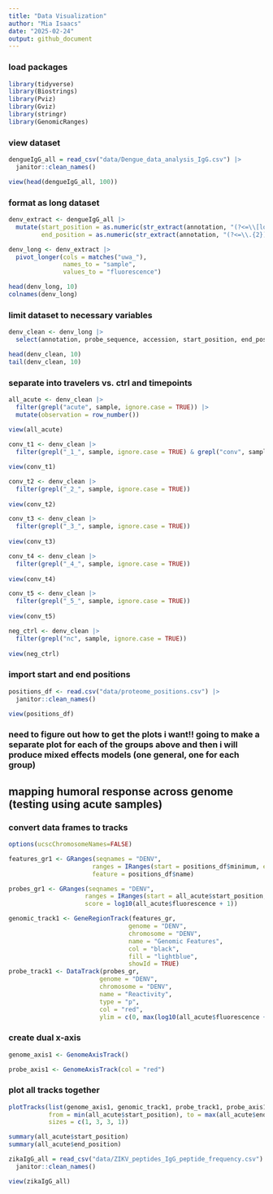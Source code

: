 ```yaml
---
title: "Data Visualization"
author: "Mia Isaacs"
date: "2025-02-24"
output: github_document
---
```


### load packages

```r
library(tidyverse)
library(Biostrings)
library(Pviz)
library(Gviz)
library(stringr)
library(GenomicRanges)
```

### view dataset

```r
dengueIgG_all = read_csv("data/Dengue_data_analysis_IgG.csv") |> 
  janitor::clean_names()

view(head(dengueIgG_all, 100))
```


### format as long dataset

```r
denv_extract <- dengueIgG_all |> 
  mutate(start_position = as.numeric(str_extract(annotation, "(?<=\\[location=)\\d+")),
         end_position = as.numeric(str_extract(annotation, "(?<=\\.{2})\\d+")))

denv_long <- denv_extract |> 
  pivot_longer(cols = matches("uwa_"),
               names_to = "sample",
               values_to = "fluorescence")

head(denv_long, 10)
colnames(denv_long)
```

### limit dataset to necessary variables

```r
denv_clean <- denv_long |> 
  select(annotation, probe_sequence, accession, start_position, end_position, sample, fluorescence)

head(denv_clean, 10)
tail(denv_clean, 10)
```

### separate into travelers vs. ctrl and timepoints
```r
all_acute <- denv_clean |> 
  filter(grepl("acute", sample, ignore.case = TRUE)) |> 
  mutate(observation = row_number())
  
view(all_acute)
```


```r
conv_t1 <- denv_clean |> 
  filter(grepl("_1_", sample, ignore.case = TRUE) & grepl("conv", sample, ignore.case = TRUE))

view(conv_t1)
```

```r
conv_t2 <- denv_clean |> 
  filter(grepl("_2_", sample, ignore.case = TRUE))
  
view(conv_t2)
```

```r
conv_t3 <- denv_clean |> 
  filter(grepl("_3_", sample, ignore.case = TRUE))
  
view(conv_t3)
```

```r
conv_t4 <- denv_clean |> 
  filter(grepl("_4_", sample, ignore.case = TRUE))
  
view(conv_t4)
```

```r
conv_t5 <- denv_clean |> 
  filter(grepl("_5_", sample, ignore.case = TRUE))
  
view(conv_t5)
```

```r
neg_ctrl <- denv_clean |> 
  filter(grepl("nc", sample, ignore.case = TRUE))
  
view(neg_ctrl)
```

### import start and end positions
```r
positions_df <- read.csv("data/proteome_positions.csv") |> 
  janitor::clean_names()

view(positions_df)
```

### need to figure out how to get the plots i want!! going to make a separate plot for each of the groups above and then i will produce mixed effects models (one general, one for each group)


## mapping humoral response across genome (testing using acute samples)

### convert data frames to tracks
```r
options(ucscChromosomeNames=FALSE)

features_gr1 <- GRanges(seqnames = "DENV",
                       ranges = IRanges(start = positions_df$minimum, end = positions_df$maximum),
                       feature = positions_df$name)

probes_gr1 <- GRanges(seqnames = "DENV",
                     ranges = IRanges(start = all_acute$start_position, end = all_acute$end_position),
                     score = log10(all_acute$fluorescence + 1))

genomic_track1 <- GeneRegionTrack(features_gr,
                                 genome = "DENV",
                                 chromosome = "DENV",
                                 name = "Genomic Features",
                                 col = "black",
                                 fill = "lightblue",
                                 showId = TRUE)
probe_track1 <- DataTrack(probes_gr,
                         genome = "DENV",
                         chromosome = "DENV",
                         name = "Reactivity",
                         type = "p",
                         col = "red",
                         ylim = c(0, max(log10(all_acute$fluorescence + 1))))
```

### create dual x-axis
```r
genome_axis1 <- GenomeAxisTrack()

probe_axis1 <- GenomeAxisTrack(col = "red")
```

### plot all tracks together
```r
plotTracks(list(genome_axis1, genomic_track1, probe_track1, probe_axis1),
           from = min(all_acute$start_position), to = max(all_acute$end_position),
           sizes = c(1, 3, 3, 1))
```


```r
summary(all_acute$start_position)
summary(all_acute$end_position)
```




```r
zikaIgG_all = read_csv("data/ZIKV_peptides_IgG_peptide_frequency.csv") |> 
  janitor::clean_names()

view(zikaIgG_all)
```